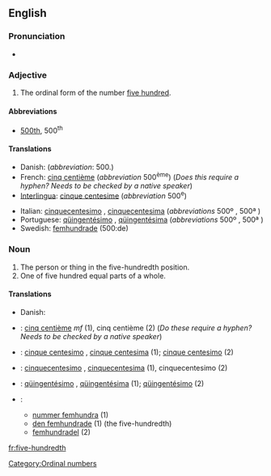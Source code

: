 ==English==

===Pronunciation===
* {{audio|en-us-five-hundredth.ogg|Audio (US)}}

===Adjective===
{{en-adj|sg=[[five]]-[[hundredth]]|-}}

# The ordinal form of the number [[five hundred]].

====Abbreviations====
* [[500th]], 500<sup>th</sup>

====Translations====
{{trans-top|the ordinal form of the number five hundred}}
* Danish: {{t-|da|fem hundrede}} (''abbreviation'': 500.)
* French: [[cinq centième]] (''abbreviation'' 500<sup>ème</sup>) (''Does this require a hyphen?  Needs to be checked by a native speaker'')
* [[Interlingua]]: [[cinque centesime]] (''abbreviation'' 500<sup>e</sup>)
{{trans-mid}}
* Italian: [[cinquecentesimo]] {{m}}, [[cinquecentesima]] {{f}} (''abbreviations'' 500º {{m}}, 500ª {{f}})
* Portuguese: [[qüingentésimo]] {{m}}, [[qüingentésima]] {{f}} (''abbreviations'' 500º {{m}}, 500ª {{f}})
* Swedish: [[femhundrade]] (500:de)
{{trans-bottom}}

===Noun===
{{en-noun}}

# The person or thing in the five-hundredth position.
# One of five hundred equal parts of a whole.

====Translations====
{{trans-top|the person or thing in the five-hundredth position}}
{{trans-mid}}
{{trans-bottom}}

{{trans-top|one of five hundred equal parts of a whole}}
* Danish: {{t-|da|fem hundrededel|c}}
{{trans-mid}}
{{trans-bottom}}

{{checktrans-top}}
* {{ttbc|French}}: [[cinq centième]] ''mf'' (1), cinq centième {{m}} (2) (''Do these require a hyphen?  Needs to be checked by a native speaker'')
* {{ttbc|Interlingua}}: [[cinque centesimo]] {{m}}, [[cinque centesima]] {{f}} (1); [[cinque centesimo]] (2)
* {{ttbc|Italian}}: [[cinquecentesimo]] {{m}}, [[cinquecentesima]] {{f}} (1), cinquecentesimo {{m}} (2)
* {{ttbc|Portuguese}}: [[qüingentésimo]] {{m}}, [[qüingentésima]] {{f}} (1); [[qüingentésimo]] {{m}} (2)
* {{ttbc|Swedish}}:
** [[nummer femhundra]] (1)
** [[den femhundrade]] (1) (the five-hundredth)
** [[femhundradel]] (2)
{{checktrans-bottom}}

[[Category:Ordinal numbers]]

[[fr:five-hundredth]]